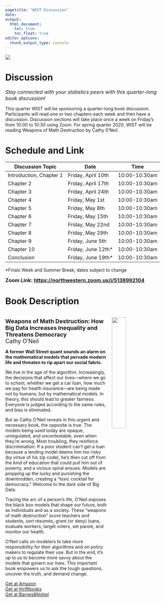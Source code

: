 ```yaml
---
pagetitle: "WIST Discussion"
date: 
output:
  html_document:
    toc: true
    toc_float: true
editor_options: 
  chunk_output_type: console
---
```


<img src="WIST-withname.png" /> 

<h1> Discussion </h1> 
<font size=3> <i> Stay connected with your statistics peers with this quarter-long book discussion! </i> </font>   

This quarter WIST will be sponsoring a quarter-long book discussion.  Participants will read one or two chapters each week and then have a discussion.  Discussion sections will take place once a week on Friday's from 10:00 to 10:30 using Zoom.  For spring quarter 2020, WIST will be reading Weapons of Math Destruction by Cathy 0'Neil.  

<h1> Schedule and Link </h1> 

Discussion Topic | Date | Time  
-----------------|------|------  
Introduction, Chapter 1 | Friday, April 10th | 10:00-10:30am   
Chapter 2 | Friday, April 17th  | 10:00-10:30am    
Chapter 3 | Friday, April 24th  | 10:00-10:30am    
Chapter 4 | Friday, May 1st     | 10:00-10:30am    
Chapter 5 | Friday, May 8th     | 10:00-10:30am    
Chapter 6 | Friday, May 15th    | 10:00-10:30am    
Chapter 7 | Friday, May 22nd    | 10:00-10:30am    
Chapter 8 | Friday, May 29th    | 10:00-10:30am    
Chapter 9 | Friday, June 5th    | 10:00-10:30am    
Chapter 10 | Friday, June 12th* | 10:00-10:30am    
Conclusion | Friday, June 19th* | 10:00-10:30am    
  
*Finals Week and Summer Break, dates subject to change   

<font size=3> <b> 
Zoom Link: <a href="https://northwestern.zoom.us/j/5138992104"> https://northwestern.zoom.us/j/5138992104 </a> 
</b> </font> 


<h1> Book Description</h1>  
<img alt = '' width='30%' src="Cover-WeaponsofMathDestruction.jpg" align="right" style="margin:15px;"/>  
<font size = 4> <b>Weapons of Math Destruction: How Big Data Increases Inequality and Threatens Democracy </b> </font>  
<font size = 4> Cathy O'Neil </font> 

**A former Wall Street quant sounds an alarm on the mathematical models that pervade modern life and threaten to rip apart our social fabric.** 

We live in the age of the algorithm. Increasingly, the decisions that affect our lives—where we go to school, whether we get a car loan, how much we pay for health insurance—are being made not by humans, but by mathematical models. In theory, this should lead to greater fairness: Everyone is judged according to the same rules, and bias is eliminated.  

But as Cathy O’Neil reveals in this urgent and necessary book, the opposite is true. The models being used today are opaque, unregulated, and uncontestable, even when they’re wrong. Most troubling, they reinforce discrimination: If a poor student can’t get a loan because a lending model deems him too risky (by virtue of his zip code), he’s then cut off from the kind of education that could pull him out of poverty, and a vicious spiral ensues. Models are propping up the lucky and punishing the downtrodden, creating a “toxic cocktail for democracy.” Welcome to the dark side of Big Data.  

Tracing the arc of a person’s life, O’Neil exposes the black box models that shape our future, both as individuals and as a society. These “weapons of math destruction” score teachers and students, sort résumés, grant (or deny) loans, evaluate workers, target voters, set parole, and monitor our health.

O’Neil calls on modelers to take more responsibility for their algorithms and on policy makers to regulate their use. But in the end, it’s up to us to become more savvy about the models that govern our lives. This important book empowers us to ask the tough questions, uncover the truth, and demand change.

[Get at Amazon](https://www.amazon.com/Weapons-Math-Destruction-Increases-Inequality/dp/0553418815)  
[Get at thriftbooks](https://www.thriftbooks.com/w/weapons-of-math-destruction-how-big-data-increases-inequality-and-threatens-democracy_cathy-oneil/10762409/#isbn=0553418831&idiq=24418430)  
[Get at Barnes&Nobel](https://www.barnesandnoble.com/w/weapons-of-math-destruction-cathy-oneil/1123130166?ean=9780553418835)

